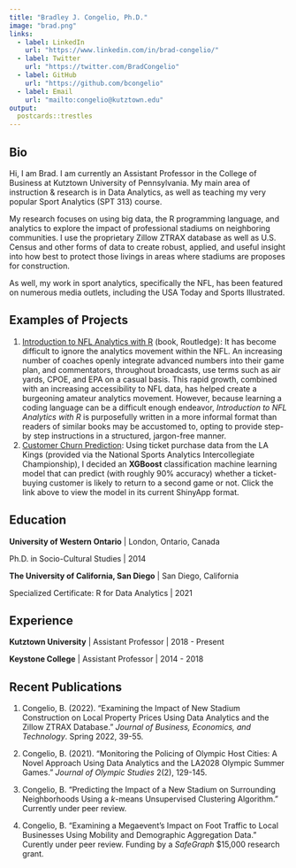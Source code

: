 ```yaml
---
title: "Bradley J. Congelio, Ph.D."
image: "brad.png"
links:
  - label: LinkedIn
    url: "https://www.linkedin.com/in/brad-congelio/"
  - label: Twitter
    url: "https://twitter.com/BradCongelio"
  - label: GitHub
    url: "https://github.com/bcongelio"
  - label: Email
    url: "mailto:congelio@kutztown.edu"
output:
  postcards::trestles
---
```


## Bio

Hi, I am Brad. I am currently an Assistant Professor in the College of Business at Kutztown University of Pennsylvania. My main area of instruction & research is in Data Analytics, as well as teaching my very popular Sport Analytics (SPT 313) course.

My research focuses on using big data, the R programming language, and analytics to explore the impact of professional stadiums on neighboring communities. I use the proprietary Zillow ZTRAX database as well as U.S. Census and other forms of data to create robust, applied, and useful insight into how best to protect those livings in areas where stadiums are proposes for construction.

As well, my work in sport analytics, specifically the NFL, has been featured on numerous media outlets, including the USA Today and Sports Illustrated.

## Examples of Projects

1.  [Introduction to NFL Analytics with R](https://www.routledge.com/Introduction-to-NFL-Analytics-with-R/Congelio/p/book/9781032427751) (book, Routledge): It has become difficult to ignore the analytics movement within the NFL. An increasing number of coaches openly integrate advanced numbers into their game plan, and commentators, throughout broadcasts, use terms such as air yards, CPOE, and EPA on a casual basis. This rapid growth, combined with an increasing accessibility to NFL data, has helped create a burgeoning amateur analytics movement. However, because learning a coding language can be a difficult enough endeavor, *Introduction to NFL Analytics with R* is purposefully written in a more informal format than readers of similar books may be accustomed to, opting to provide step-by step instructions in a structured, jargon-free manner.
2.  [Customer Churn Prediction](https://bcongelio.shinyapps.io/ticket_churn/): Using ticket purchase data from the LA Kings (provided via the National Sports Analytics Intercollegiate Championship), I decided an **XGBoost** classification machine learning model that can predict (with roughly 90% accuracy) whether a ticket-buying customer is likely to return to a second game or not. Click the link above to view the model in its current ShinyApp format.

## Education

**University of Western Ontario** \| London, Ontario, Canada

Ph.D. in Socio-Cultural Studies \| 2014

**The University of California, San Diego** \| San Diego, California

Specialized Certificate: R for Data Analytics \| 2021

## Experience

**Kutztown University** \| Assistant Professor \| 2018 - Present

**Keystone College** \| Assistant Professor \| 2014 - 2018

## Recent Publications

1.  Congelio, B. (2022). "Examining the Impact of New Stadium Construction on Local Property Prices Using Data Analytics and the Zillow ZTRAX Database." *Journal of Business, Economics, and Technology*. Spring 2022, 39-55.

2.  Congelio, B. (2021). "Monitoring the Policing of Olympic Host Cities: A Novel Approach Using Data Analytics and the LA2028 Olympic Summer Games." *Journal of Olympic Studies* 2(2), 129-145.

3.  Congelio, B. "Predicting the Impact of a New Stadium on Surrounding Neighborhoods Using a *k*-means Unsupervised Clustering Algorithm." Currently under peer review.

4.  Congelio, B. "Examining a Megaevent's Impact on Foot Traffic to Local Businesses Using Mobility and Demographic Aggregation Data." Curently under peer review. Funding by a *SafeGraph* \$15,000 research grant.
